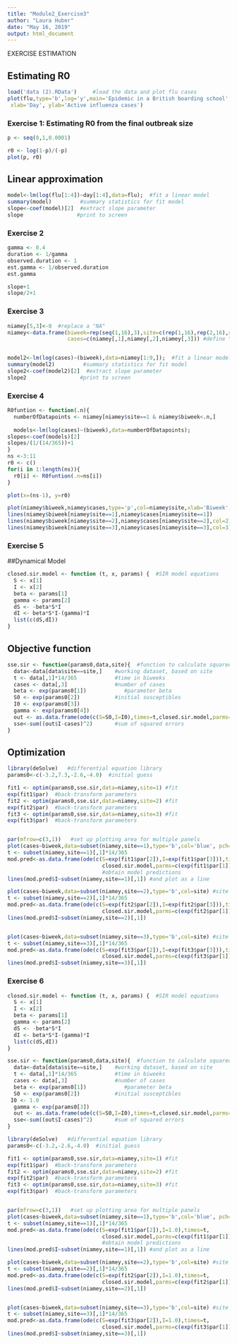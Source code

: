 ```yaml
---
title: "Module2_Exercise3"
author: "Laura Huber"
date: "May 16, 2019"
output: html_document
---
```

EXERCISE ESTIMATION

## Estimating R0
```r
load('data (2).RData')     #load the data and plot flu cases
plot(flu,type='b',log='y',main='Epidemic in a British boarding school', cex.main=0.85,
 xlab='Day', ylab='Active influenza cases')
```
### Exercise 1: Estimating R0 from the final outbreak size

```r
p <- seq(0,1,0.0001)

r0 <- log(1-p)/(-p)
plot(p, r0)

```

## Linear approximation

```r
model<-lm(log(flu[1:4])~day[1:4],data=flu);  #fit a linear model
summary(model)         #summary statistics for fit model
slope<-coef(model)[2]  #extract slope parameter
slope                 #print to screen
```

### Exercise 2
```r
gamma <- 0.4
duration <- 1/gamma
observed.duration <- 1
est.gamma <- 1/observed.duration
est.gamma

slope+1
slope/2+1
```

### Exercise 3

```r
niamey[5,3]<-0  #replace a "NA"
niamey<-data.frame(biweek=rep(seq(1,16),3),site=c(rep(1,16),rep(2,16),rep(3,16)),
                   cases=c(niamey[,1],niamey[,2],niamey[,3])) #define "biweeks"



```


```r
model2<-lm(log(cases)~(biweek),data=niamey[1:9,]);  #fit a linear model
summary(model2)         #summary statistics for fit model
slope2<-coef(model2)[2]  #extract slope parameter
slope2                 #print to screen
```

### Exercise 4

```r
R0funtion <- function(.n){
  numberOfDatapoints <- niamey[niamey$site==1 & niamey$biweek<.n,]
  
  models<-lm(log(cases)~(biweek),data=numberOfDatapoints);  
slopes<-coef(models)[2] 
slopes/(1/(14/365))+1
}
ns <-3:11
r0 <- c()
for(i in 1:length(ns)){
  r0[i] <- R0funtion(.n=ns[i])
}

plot(x=(ns-1), y=r0)

```  
 

```r

plot(niamey$biweek,niamey$cases,type='p',col=niamey$site,xlab='Biweek',ylab='Cases')
lines(niamey$biweek[niamey$site==1],niamey$cases[niamey$site==1])
lines(niamey$biweek[niamey$site==2],niamey$cases[niamey$site==2],col=2)
lines(niamey$biweek[niamey$site==3],niamey$cases[niamey$site==3],col=3)
```
### Exercise 5
##Dynamical Model
```r
closed.sir.model <- function (t, x, params) {  #SIR model equations
  S <- x[1]
  I <- x[2]
  beta <- params[1]
  gamma <- params[2]
  dS <- -beta*S*I
  dI <- beta*S*I-(gamma)*I
  list(c(dS,dI))
}
```


## Objective function

```r
sse.sir <- function(params0,data,site){  #function to calculate squared errors
  data<-data[data$site==site,]    #working dataset, based on site
  t <- data[,1]*14/365            #time in biweeks
  cases <- data[,3]               #number of cases
  beta <- exp(params0[1])            #parameter beta
  S0 <- exp(params0[2])           #initial susceptibles
  I0 <- exp(params0[3])
  gamma <- exp(params0[4])
  out <- as.data.frame(ode(c(S=S0,I=I0),times=t,closed.sir.model,parms=c(beta,gamma),hmax=1/120))
  sse<-sum((out$I-cases)^2)       #sum of squared errors
}
```

## Optimization
```r

library(deSolve)   #differential equation library
params0<-c(-3.2,7.3,-2.6,-4.0)  #initial guess

fit1 <- optim(params0,sse.sir,data=niamey,site=1) #fit
exp(fit1$par)  #back-transform parameters
fit2 <- optim(params0,sse.sir,data=niamey,site=2) #fit
exp(fit2$par)  #back-transform parameters
fit3 <- optim(params0,sse.sir,data=niamey,site=3) #fit
exp(fit3$par)  #back-transform parameters


par(mfrow=c(3,1))   #set up plotting area for multiple panels
plot(cases~biweek,data=subset(niamey,site==1),type='b',col='blue', pch=21) #plot site 1
t <- subset(niamey,site==1)[,1]*14/365
mod.pred<-as.data.frame(ode(c(S=exp(fit1$par[2]),I=exp(fit1$par[3])),times=t,
                              closed.sir.model,parms=c(exp(fit1$par[1]),exp(fit1$par[4])),hmax=1/120))
                              #obtain model predictions
lines(mod.pred$I~subset(niamey,site==1)[,1]) #and plot as a line

plot(cases~biweek,data=subset(niamey,site==2),type='b',col=site) #site 2
t <- subset(niamey,site==2)[,1]*14/365
mod.pred<-as.data.frame(ode(c(S=exp(fit2$par[2]),I=exp(fit2$par[3])),times=t,
                              closed.sir.model,parms=c(exp(fit2$par[1]),exp(fit2$par[4])),hmax=1/120))
lines(mod.pred$I~subset(niamey,site==2)[,1])


plot(cases~biweek,data=subset(niamey,site==3),type='b',col=site) #site 3
t <- subset(niamey,site==3)[,1]*14/365
mod.pred<-as.data.frame(ode(c(S=exp(fit3$par[2]),I=exp(fit3$par[3])),times=t,
                              closed.sir.model,parms=c(exp(fit3$par[1]),exp(fit3$par[4])),hmax=1/120))
lines(mod.pred$I~subset(niamey,site==3)[,1])
```

### Exercise 6
```r
closed.sir.model <- function (t, x, params) {  #SIR model equations
  S <- x[1]
  I <- x[2]
  beta <- params[1]
  gamma <- params[2]
  dS <- -beta*S*I
  dI <- beta*S*I-(gamma)*I
  list(c(dS,dI))
}
```



```r
sse.sir <- function(params0,data,site){  #function to calculate squared errors
  data<-data[data$site==site,]    #working dataset, based on site
  t <- data[,1]*14/365            #time in biweeks
  cases <- data[,3]               #number of cases
  beta <- exp(params0[1])            #parameter beta
  S0 <- exp(params0[2])           #initial susceptibles
 I0 <- 1.0
  gamma <- exp(params0[3])
  out <- as.data.frame(ode(c(S=S0,I=I0),times=t,closed.sir.model,parms=c(beta,gamma),hmax=1/120))
  sse<-sum((out$I-cases)^2)       #sum of squared errors
}
```

```r

library(deSolve)   #differential equation library
params0<-c(-3.2,-2.6,-4.0)  #initial guess

fit1 <- optim(params0,sse.sir,data=niamey,site=1) #fit
exp(fit1$par)  #back-transform parameters
fit2 <- optim(params0,sse.sir,data=niamey,site=2) #fit
exp(fit2$par)  #back-transform parameters
fit3 <- optim(params0,sse.sir,data=niamey,site=3) #fit
exp(fit3$par)  #back-transform parameters


par(mfrow=c(3,1))   #set up plotting area for multiple panels
plot(cases~biweek,data=subset(niamey,site==1),type='b',col='blue', pch=21) #plot site 1
t <- subset(niamey,site==1)[,1]*14/365
mod.pred<-as.data.frame(ode(c(S=exp(fit1$par[2]),I=1.0),times=t,
                              closed.sir.model,parms=c(exp(fit1$par[1]),1.0),hmax=1/120))
                              #obtain model predictions
lines(mod.pred$I~subset(niamey,site==1)[,1]) #and plot as a line

plot(cases~biweek,data=subset(niamey,site==2),type='b',col=site) #site 2
t <- subset(niamey,site==2)[,1]*14/365
mod.pred<-as.data.frame(ode(c(S=exp(fit2$par[2]),I=1.0),times=t,
                              closed.sir.model,parms=c(exp(fit2$par[1]),1.0),hmax=1/120))
lines(mod.pred$I~subset(niamey,site==2)[,1])


plot(cases~biweek,data=subset(niamey,site==3),type='b',col=site) #site 3
t <- subset(niamey,site==3)[,1]*14/365
mod.pred<-as.data.frame(ode(c(S=exp(fit3$par[2]),I=1.0),times=t,
                              closed.sir.model,parms=c(exp(fit3$par[1]),1.0),hmax=1/120))
lines(mod.pred$I~subset(niamey,site==3)[,1])
```

